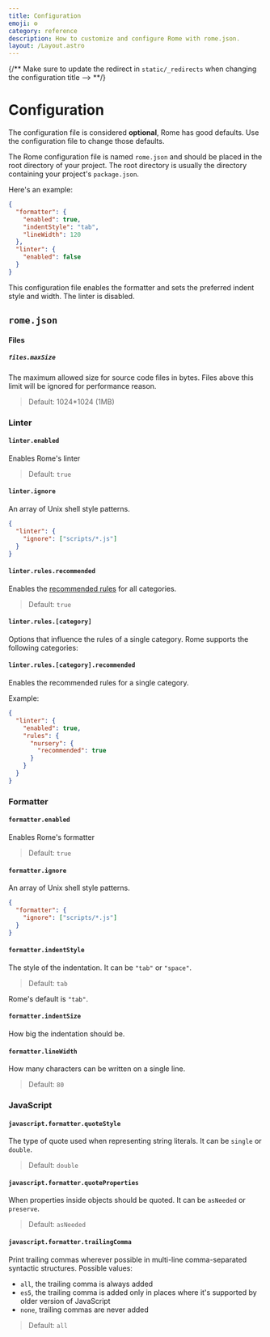 ```yaml
---
title: Configuration
emoji: ⚙️
category: reference
description: How to customize and configure Rome with rome.json.
layout: /Layout.astro
---
```



{/** Make sure to update the redirect in `static/_redirects` when changing the configuration title --> **/}

# Configuration

The configuration file is considered **optional**, Rome has good defaults. Use the configuration
file to change those defaults.

The Rome configuration file is named `rome.json` and should be placed in the root directory of your project. The root
directory is usually the directory containing your project's `package.json`.

Here's an example:

```json
{
  "formatter": {
    "enabled": true,
    "indentStyle": "tab",
    "lineWidth": 120
  },
  "linter": {
    "enabled": false
  }
}
```

This configuration file enables the formatter and sets the preferred indent style and width. The linter is disabled.

## `rome.json`

#### Files

##### `files.maxSize`

The maximum allowed size for source code files in bytes. Files above
this limit will be ignored for performance reason.

> Default: 1024*1024 (1MB)

### Linter

#### `linter.enabled`

Enables Rome's linter

> Default: `true`

#### `linter.ignore`

An array of Unix shell style patterns.

```json
{
  "linter": {
    "ignore": ["scripts/*.js"]
  }
}
```

#### `linter.rules.recommended`

Enables the [recommended rules](/lint/rules) for all categories.

> Default: `true`

#### `linter.rules.[category]`

Options that influence the rules of a single category. Rome supports the following categories:

<LintGroups />

#### `linter.rules.[category].recommended`

Enables the recommended rules for a single category.

Example:

```json
{
  "linter": {
    "enabled": true,
    "rules": {
      "nursery": {
        "recommended": true
      }
    }
  }
}
```

### Formatter

#### `formatter.enabled`

Enables Rome's formatter

> Default: `true`

#### `formatter.ignore`

An array of Unix shell style patterns.

```json
{
  "formatter": {
    "ignore": ["scripts/*.js"]
  }
}
```

#### `formatter.indentStyle`

The style of the indentation. It can be `"tab"` or `"space"`.

> Default: `tab`

Rome's default is `"tab"`.

#### `formatter.indentSize`

How big the indentation should be.

#### `formatter.lineWidth`

How many characters can be written on a single line.

> Default: `80`

### JavaScript

#### `javascript.formatter.quoteStyle`

The type of quote used when representing string literals. It can be `single` or `double`.

> Default: `double`

#### `javascript.formatter.quoteProperties`

When properties inside objects should be quoted. It can be `asNeeded` or `preserve`.

> Default: `asNeeded`

#### `javascript.formatter.trailingComma`

Print trailing commas wherever possible in multi-line comma-separated syntactic structures. Possible values:
- `all`, the trailing comma is always added
- `es5`, the trailing comma is added only in places where it's supported by older version of JavaScript
- `none`, trailing commas are never added

> Default: `all`
